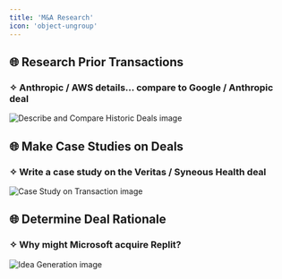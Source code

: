 ```yaml
---
title: 'M&A Research'
icon: 'object-ungroup'
---
```


## 🌐 Research Prior Transactions
### ✧ Anthropic / AWS details... compare to Google / Anthropic deal
<img
	src="/images/useCases/ma-research-image1.jpg"
	alt="Describe and Compare Historic Deals image"
/>

## 🌐 Make Case Studies on Deals
### ✧ Write a case study on the Veritas / Syneous Health deal
<img
	src="/images/useCases/ma-research-image2.jpg"
	alt="Case Study on Transaction image"
/>

## 🌐 Determine Deal Rationale
### ✧ Why might Microsoft acquire Replit?
<img
	src="/images/useCases/ma-research-image3.jpg"
	alt="Idea Generation image"
/>